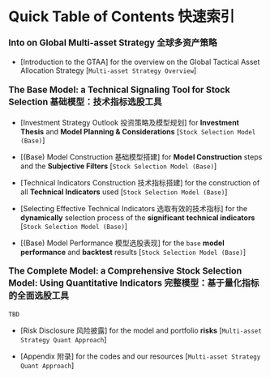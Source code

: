 # Quick Table of Contents 快速索引{-}  

#### <span style="font-weight:700;font-size:17px">Into on Global Multi-asset Strategy 全球多资产策略</span> {-} 

* [Introduction to the GTAA] for the overview on the Global Tactical Asset Allocation Strategy   [`Multi-asset Strategy Overview`]   

#### <span style="font-weight:700;font-size:17px">The Base Model: a Technical Signaling Tool for Stock Selection 基础模型：技术指标选股工具</span> {-} 

* [Investment Strategy Outlook 投资策略及模型规划] for **Investment Thesis** and **Model Planning & Considerations** [`Stock Selection Model (Base)`]   

* [(Base) Model Construction 基础模型搭建] for **Model Construction** steps and the **Subjective Filters** [`Stock Selection Model (Base)`]  

* [Technical Indicators Construction 技术指标搭建] for the construction of all **Technical Indicators** used [`Stock Selection Model (Base)`]  

* [Selecting Effective Technical Indicators 选取有效的技术指标] for the **dynamically** selection process of the **significant** **technical indicators** [`Stock Selection Model (Base)`]  

* [(Base) Model Performance 模型选股表现] for the `base` **model performance** and **backtest** results [`Stock Selection Model (Base)`]  


#### <span style="font-weight:700;font-size:17px">The Complete Model: a Comprehensive Stock Selection Model: Using Quantitative Indicators 完整模型：基于量化指标的全面选股工具</span> {-} 

`TBD`


* [Risk Disclosure 风险披露] for the model and portfolio **risks** [`Multi-asset Strategy Quant Approach`]  

* [Appendix 附录] for the codes and our resources [`Multi-asset Strategy Quant Approach`]   



